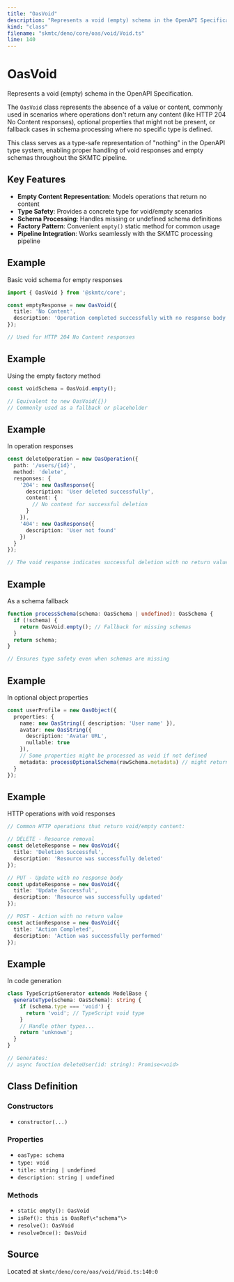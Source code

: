 ```yaml
---
title: "OasVoid"
description: "Represents a void (empty) schema in the OpenAPI Specification."
kind: "class"
filename: "skmtc/deno/core/oas/void/Void.ts"
line: 140
---
```


# OasVoid

Represents a void (empty) schema in the OpenAPI Specification.

The `OasVoid` class represents the absence of a value or content, commonly used
in scenarios where operations don't return any content (like HTTP 204 No Content
responses), optional properties that might not be present, or fallback cases
in schema processing where no specific type is defined.

This class serves as a type-safe representation of "nothing" in the OpenAPI
type system, enabling proper handling of void responses and empty schemas
throughout the SKMTC pipeline.

## Key Features

- **Empty Content Representation**: Models operations that return no content
- **Type Safety**: Provides a concrete type for void/empty scenarios  
- **Schema Processing**: Handles missing or undefined schema definitions
- **Factory Pattern**: Convenient `empty()` static method for common usage
- **Pipeline Integration**: Works seamlessly with the SKMTC processing pipeline


## Example

Basic void schema for empty responses
```typescript
import { OasVoid } from '@skmtc/core';

const emptyResponse = new OasVoid({
  title: 'No Content',
  description: 'Operation completed successfully with no response body'
});

// Used for HTTP 204 No Content responses
```


## Example

Using the empty factory method
```typescript
const voidSchema = OasVoid.empty();

// Equivalent to new OasVoid({})
// Commonly used as a fallback or placeholder
```


## Example

In operation responses
```typescript
const deleteOperation = new OasOperation({
  path: '/users/{id}',
  method: 'delete',
  responses: {
    '204': new OasResponse({
      description: 'User deleted successfully',
      content: {
        // No content for successful deletion
      }
    }),
    '404': new OasResponse({
      description: 'User not found'
    })
  }
});

// The void response indicates successful deletion with no return value
```


## Example

As a schema fallback
```typescript
function processSchema(schema: OasSchema | undefined): OasSchema {
  if (!schema) {
    return OasVoid.empty(); // Fallback for missing schemas
  }
  return schema;
}

// Ensures type safety even when schemas are missing
```


## Example

In optional object properties
```typescript
const userProfile = new OasObject({
  properties: {
    name: new OasString({ description: 'User name' }),
    avatar: new OasString({
      description: 'Avatar URL',
      nullable: true
    }),
    // Some properties might be processed as void if not defined
    metadata: processOptionalSchema(rawSchema.metadata) // might return OasVoid
  }
});
```


## Example

HTTP operations with void responses
```typescript
// Common HTTP operations that return void/empty content:

// DELETE - Resource removal
const deleteResponse = new OasVoid({
  title: 'Deletion Successful',
  description: 'Resource was successfully deleted'
});

// PUT - Update with no response body
const updateResponse = new OasVoid({
  title: 'Update Successful',
  description: 'Resource was successfully updated'
});

// POST - Action with no return value
const actionResponse = new OasVoid({
  title: 'Action Completed',
  description: 'Action was successfully performed'
});
```


## Example

In code generation
```typescript
class TypeScriptGenerator extends ModelBase {
  generateType(schema: OasSchema): string {
    if (schema.type === 'void') {
      return 'void'; // TypeScript void type
    }
    // Handle other types...
    return 'unknown';
  }
}

// Generates:
// async function deleteUser(id: string): Promise<void>
```

## Class Definition

### Constructors

- `constructor(...)`

### Properties

- `oasType: schema`
- `type: void`
- `title: string | undefined`
- `description: string | undefined`

### Methods

- `static empty(): OasVoid`
- `isRef(): this is OasRef\<"schema"\>`
- `resolve(): OasVoid`
- `resolveOnce(): OasVoid`

## Source

Located at `skmtc/deno/core/oas/void/Void.ts:140:0`
